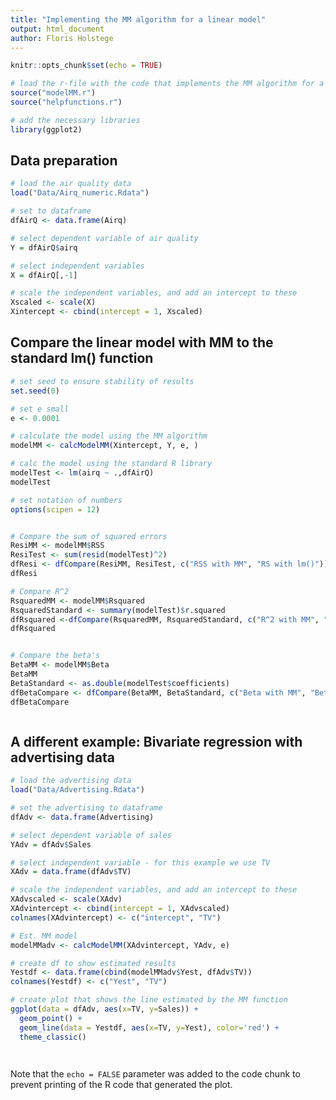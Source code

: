 ```yaml
---
title: "Implementing the MM algorithm for a linear model"
output: html_document
author: Floris Holstege
---
```


```r
knitr::opts_chunk$set(echo = TRUE)

# load the r-file with the code that implements the MM algorithm for a linear model
source("modelMM.r")
source("helpfunctions.r")

# add the necessary libraries
library(ggplot2)

```

## Data preparation


```r

# load the air quality data
load("Data/Airq_numeric.Rdata")

# set to dataframe
dfAirQ <- data.frame(Airq)

# select dependent variable of air quality
Y = dfAirQ$airq

# select independent variables 
X = dfAirQ[,-1]

# scale the independent variables, and add an intercept to these
Xscaled <- scale(X)
Xintercept <- cbind(intercept = 1, Xscaled)


```

## Compare the linear model with MM to the standard lm() function


```r

# set seed to ensure stability of results
set.seed(0)

# set e small
e <- 0.0001

# calculate the model using the MM algorithm
modelMM <- calcModelMM(Xintercept, Y, e, )

# calc the model using the standard R library
modelTest <- lm(airq ~ .,dfAirQ)
modelTest

# set notation of numbers
options(scipen = 12)


# Compare the sum of squared errors
ResiMM <- modelMM$RSS
ResiTest <- sum(resid(modelTest)^2)
dfResi <- dfCompare(ResiMM, ResiTest, c("RSS with MM", "RS with lm()"))
dfResi

# Compare R^2 
RsquaredMM <- modelMM$Rsquared
RsquaredStandard <- summary(modelTest)$r.squared
dfRsquared <-dfCompare(RsquaredMM, RsquaredStandard, c("R^2 with MM", "R^2 with lm()"))
dfRsquared


# Compare the beta's
BetaMM <- modelMM$Beta
BetaMM
BetaStandard <- as.double(modelTest$coefficients)
dfBetaCompare <- dfCompare(BetaMM, BetaStandard, c("Beta with MM", "Beta with lm()"))
dfBetaCompare



```


## A different example: Bivariate regression with advertising data

```r


# load the advertising data
load("Data/Advertising.Rdata")

# set the advertising to dataframe
dfAdv <- data.frame(Advertising)

# select dependent variable of sales
YAdv = dfAdv$Sales

# select independent variable - for this example we use TV
XAdv = data.frame(dfAdv$TV)

# scale the independent variables, and add an intercept to these
XAdvscaled <- scale(XAdv)
XAdvintercept <- cbind(intercept = 1, XAdvscaled)
colnames(XAdvintercept) <- c("intercept", "TV")

# Est. MM model
modelMMadv <- calcModelMM(XAdvintercept, YAdv, e)

# create df to show estimated results
Yestdf <- data.frame(cbind(modelMMadv$Yest, dfAdv$TV))
colnames(Yestdf) <- c("Yest", "TV")

# create plot that shows the line estimated by the MM function
ggplot(data = dfAdv, aes(x=TV, y=Sales)) + 
  geom_point() +
  geom_line(data = Yestdf, aes(x=TV, y=Yest), color='red') +
  theme_classic()




```
Note that the `echo = FALSE` parameter was added to the code chunk to prevent printing of the R code that generated the plot.
